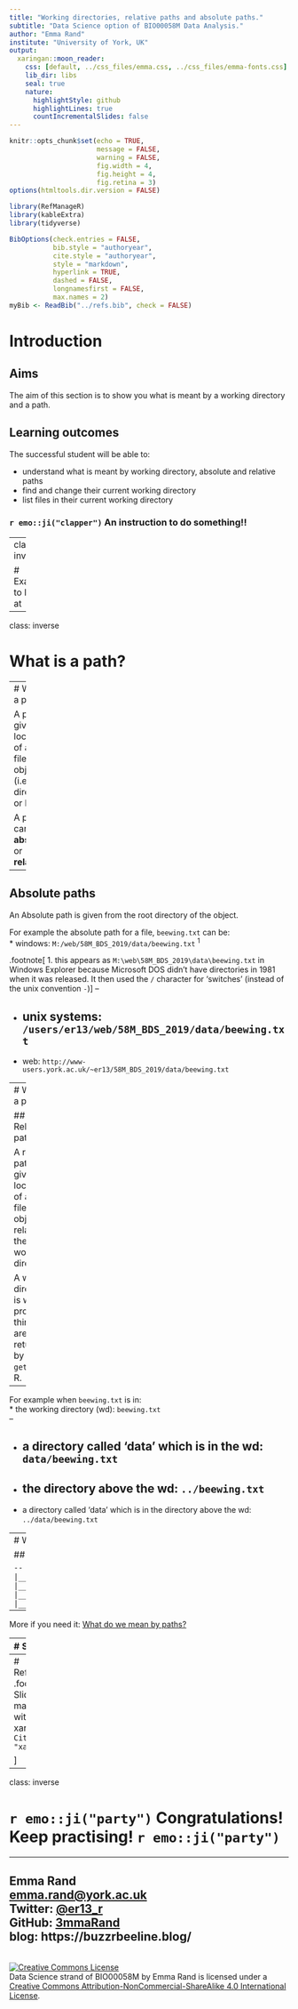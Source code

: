 ```yaml
---
title: "Working directories, relative paths and absolute paths."
subtitle: "Data Science option of BIO00058M Data Analysis."
author: "Emma Rand"
institute: "University of York, UK"
output:
  xaringan::moon_reader:
    css: [default, ../css_files/emma.css, ../css_files/emma-fonts.css]
    lib_dir: libs
    seal: true
    nature:
      highlightStyle: github
      highlightLines: true
      countIncrementalSlides: false
---
```

```r
knitr::opts_chunk$set(echo = TRUE, 
                      message = FALSE,	
                      warning = FALSE,
                      fig.width = 4, 
                      fig.height = 4, 
                      fig.retina = 3)
options(htmltools.dir.version = FALSE)
```

```r
library(RefManageR)
library(kableExtra)
library(tidyverse)
```


```r
BibOptions(check.entries = FALSE,
           bib.style = "authoryear",
           cite.style = "authoryear",
           style = "markdown",
           hyperlink = TRUE,
           dashed = FALSE,
           longnamesfirst = FALSE,
           max.names = 2)
myBib <- ReadBib("../refs.bib", check = FALSE)
```


# Introduction

## Aims

The aim of this section is to show you what is meant by a working directory and a path.

## Learning outcomes 

The successful student will be able to:

* understand what is meant by working directory, absolute and relative paths
* find and change their current working directory
* list files in their current working directory

### `r emo::ji("clapper")` An instruction to do something!!

---
class: inverse

#  Example to look at



---

class: inverse

#  What is a path?


---
# What is a path?

A path gives the location of a filesystem object (i.e., a file, directory or link).

A path can be **absolute** or **relative**

--

## Absolute paths

An Absolute path is given from the root directory of the object. 

For example the absolute path for a file, `beewing.txt` can be:  
  * windows: `M:/web/58M_BDS_2019/data/beewing.txt`  <sup>1</sup>

.footnote[
1. this appears as `M:\web\58M_BDS_2019\data\beewing.txt` in Windows Explorer because Microsoft DOS didn't have directories in 1981 when it was released. It then used the `/` character for 'switches' (instead of the unix convention `-`)
]
--

  * unix systems: `/users/er13/web/58M_BDS_2019/data/beewing.txt`  
--

  * web: `http://www-users.york.ac.uk/~er13/58M_BDS_2019/data/beewing.txt`  

---
# What is a path?

## Relative paths

A relative path gives the location of a filesystem object relative to the working directory.

A working directory is where a program thinks you are and is returned by `getwd()` in R.

--

For example when `beewing.txt` is in:  
  * the working directory (wd):  `beewing.txt`  
--

  * a directory called 'data' which is in the wd: `data/beewing.txt`  
--

  * the directory above the wd: `../beewing.txt`  
--

  * a directory called 'data' which is in the directory above the wd: `../data/beewing.txt`  

---
# What is a path?


## Demonstration

```
-- thursday
   |__beewing.txt
   |__below_thursday
   |__data
      |__pigeon.txt
```


--

More if you need it: [What do we mean by paths?](https://youtu.be/oZblx36rqq0) 


---
# Summary

.font150[
* ... 

* ...

* ...

* ..  
]


---
# References
.footnote[
Slides made with with xaringan `r Cite(myBib, "xaringan")`

]
```r
PrintBibliography(myBib)
```



---

class: inverse

# `r emo::ji("party")` Congratulations! Keep practising! `r emo::ji("party")` 

---

## Emma Rand <br> [emma.rand@york.ac.uk](mailto:emma.rand@york.ac.uk) <br> Twitter: [@er13_r](https://twitter.com/er13_r) <br> GitHub: [3mmaRand](https://github.com/3mmaRand)  <br> blog: https://buzzrbeeline.blog/
<br>
<a rel="license" href="http://creativecommons.org/licenses/by-nc-sa/4.0/"><img alt="Creative Commons License" style="border-width:0" src="https://i.creativecommons.org/l/by-nc-sa/4.0/88x31.png" /></a><br /><span xmlns:dct="http://purl.org/dc/terms/" property="dct:title">Data Science strand of BIO00058M</span> by <span xmlns:cc="http://creativecommons.org/ns#" property="cc:attributionName">Emma Rand</span> is licensed under a <a rel="license" href="http://creativecommons.org/licenses/by-nc-sa/4.0/">Creative Commons Attribution-NonCommercial-ShareAlike 4.0 International License</a>.





